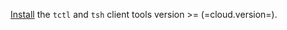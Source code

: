 [Install](../../choose-an-edition/teleport-cloud/downloads.mdx) the `tctl` and
`tsh` client tools version >= (=cloud.version=).